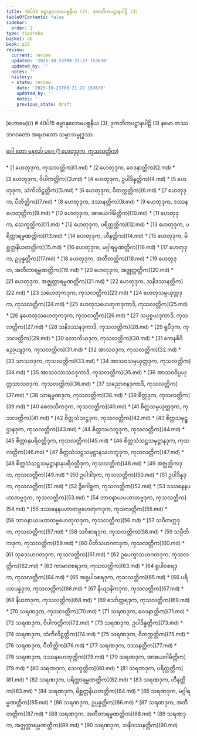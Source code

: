 ```yaml
---
title: 40ပ်15 ဓမ္မာနုလောမပစ္စနီယ (3), ဒုကတိကပဋ္ဌာနပါဠိ (3)
tableOfContents: false
sidebar:
  order: 1
type: tipitaka
basket: ab
book: p15
review:
  current: review
  updated: '2025-10-23T09:21:27.153630'
  updated_by: ''
  notes: ''
  history:
  - state: review
    date: '2025-10-23T09:21:27.153630'
    updated_by: ''
    notes: ''
    previous_state: draft
---
```



<ReviewStatus review={frontmatter.review} showDetails={true} />

<HypothesisAnnotation frontmatter={frontmatter} />

<Paragraph type="center" book="p15">
[ဟောမေ](/)
</Paragraph>

<Paragraph type="center" book="p15">
# 40ပ်15 ဓမ္မာနုလောမပစ္စနီယ (3), ဒုကတိကပဋ္ဌာနပါဠိ (3)
</Paragraph>

<Paragraph number="1" book="p15">
နမော တဿ ဘဂဝတော အရဟတော သမ္မာသမ္ဗုဒ္ဓဿ.

[ဂေါ တော နေxတ် ပဂေ (1 ဟေတုဒုက, ကုသလတ္တိက)](1.md)



</Paragraph>

<TableOfContents book="p15" section="40">
* [1 ဟေတုဒုက, ကုသလတ္တိက](1.md)
* [2 ဟေတုဒုက, ဝေဒနာတ္တိက](2.md)
* [3 ဟေတုဒုက, ဝိပါကတ္တိက](3.md)
* [4 ဟေတုဒုက, ဥပါဒိန္နတ္တိက](4.md)
* [5 ဟေတုဒုက, သံကိလိဋ္ဌတ္တိက](5.md)
* [6 ဟေတုဒုက, ဝိတက္ကတ္တိက](6.md)
* [7 ဟေတုဒုက, ပီတိတ္တိက](7.md)
* [8 ဟေတုဒုက, ဒဿနတ္တိက](8.md)
* [9 ဟေတုဒုက, ဒဿနဟေတုတ္တိက](9.md)
* [10 ဟေတုဒုက, အာစယဂါမိတ္တိက](10.md)
* [11 ဟေတုဒုက, သေက္ခတ္တိက](11.md)
* [12 ဟေတုဒုက, ပရိတ္တတ္တိက](12.md)
* [13 ဟေတုဒုက, ပရိတ္တာရမ္မဏတ္တိက](13.md)
* [14 ဟေတုဒုက, ဟီနတ္တိက](14.md)
* [15 ဟေတုဒုက, မိစ္ဆတ္တနိယတတ္တိက](15.md)
* [16 ဟေတုဒုက, မဂ္ဂါရမ္မဏတ္တိက](16.md)
* [17 ဟေတုဒုက, ဥပ္ပန္နတ္တိက](17.md)
* [18 ဟေတုဒုက, အတီတတ္တိက](18.md)
* [19 ဟေတုဒုက, အတီတာရမ္မဏတ္တိက](19.md)
* [20 ဟေတုဒုက, အဇ္ဈတ္တတ္တိက](20.md)
* [21 ဟေတုဒုက, အဇ္ဈတ္တာရမ္မဏတ္တိက](21.md)
* [22 ဟေတုဒုက, သနိဒဿနတ္တိက](22.md)
* [23 သဟေတုကဒုက, ကုသလတ္တိက](23.md)
* [24 ဟေတုသမ္ပယုတ္တဒုက, ကုသလတ္တိက](24.md)
* [25 ဟေတုသဟေတုကဒုကာဒိ, ကုသလတ္တိက](25.md)
* [26 နဟေတုသဟေတုကဒုက, ကုသလတ္တိက](26.md)
* [27 သပ္ပစ္စယဒုကာဒိ, ကုသလတ္တိက](27.md)
* [28 သနိဒဿနဒုကာဒိ, ကုသလတ္တိက](28.md)
* [29 ရူပီဒုက, ကုသလတ္တိက](29.md)
* [30 လောကိယဒုက, ကုသလတ္တိက](30.md)
* [31 ကေနစိဝိညေယျဒုက, ကုသလတ္တိက](31.md)
* [32 အာသဝဒုက, ကုသလတ္တိက](32.md)
* [33 သာသဝဒုက, ကုသလတ္တိက](33.md)
* [34 အာသဝသမ္ပယုတ္တဒုက, ကုသလတ္တိက](34.md)
* [35 အာသဝသာသဝဒုကာဒိ, ကုသလတ္တိက](35.md)
* [36 အာသဝဝိပ္ပယုတ္တသာသဝဒုက, ကုသလတ္တိက](36.md)
* [37 သညောဇနဒုကာဒိ, ကုသလတ္တိက](37.md)
* [38 သာရမ္မဏဒုက, ကုသလတ္တိက](38.md)
* [39 စိတ္တဒုက, ကုသလတ္တိက](39.md)
* [40 စေတသိကဒုက, ကုသလတ္တိက](40.md)
* [41 စိတ္တသမ္ပယုတ္တဒုက, ကုသလတ္တိက](41.md)
* [42 စိတ္တသံသဋ္ဌဒုက, ကုသလတ္တိက](42.md)
* [43 စိတ္တသမုဋ္ဌာနဒုက, ကုသလတ္တိက](43.md)
* [44 စိတ္တသဟဘူဒုက, ကုသလတ္တိက](44.md)
* [45 စိတ္တာနုပရိဝတ္တိဒုက, ကုသလတ္တိက](45.md)
* [46 စိတ္တသံသဋ္ဌသမုဋ္ဌာနဒုက, ကုသလတ္တိက](46.md)
* [47 စိတ္တသံသဋ္ဌသမုဋ္ဌာနသဟဘူဒုက, ကုသလတ္တိက](47.md)
* [48 စိတ္တသံသဋ္ဌသမုဋ္ဌာနာနုပရိဝတ္တိဒုက, ကုသလတ္တိက](48.md)
* [49 အဇ္ဈတ္တိကဒုက, ကုသလတ္တိက](49.md)
* [50 ဥပါဒါဒုက, ကုသလတ္တိက](50.md)
* [51 ဥပါဒိန္နဒုက, ကုသလတ္တိက](51.md)
* [52 ဒွိဂေါစ္ဆက, ကုသလတ္တိက](52.md)
* [53 ဒဿနေနပဟာတဗ္ဗဒုက, ကုသလတ္တိက](53.md)
* [54 ဘာဝနာယပဟာတဗ္ဗဒုက, ကုသလတ္တိက](54.md)
* [55 ဒဿနေနပဟာတဗ္ဗဟေတုကဒုက, ကုသလတ္တိက](55.md)
* [56 ဘာဝနာယပဟာတဗ္ဗဟေတုကဒုက, ကုသလတ္တိက](56.md)
* [57 သဝိတက္ကဒုက, ကုသလတ္တိက](57.md)
* [58 သဝိစာရဒုက, ကုသလတ္တိက](58.md)
* [59 သပ္ပီတိကဒုက, ကုသလတ္တိက](59.md)
* [60 ပီတိသဟဂတဒုက, ကုသလတ္တိက](60.md)
* [61 သုခသဟဂတဒုက, ကုသလတ္တိက](61.md)
* [62 ဥပေက္ခာသဟဂတဒုက, ကုသလတ္တိက](62.md)
* [63 ကာမာဝစရဒုက, ကုသလတ္တိက](63.md)
* [64 ရူပါဝစရဒုက, ကုသလတ္တိက](64.md)
* [65 အရူပါဝစရဒုက, ကုသလတ္တိက](65.md)
* [66 ပရိယာပန္နဒုက, ကုသလတ္တိက](66.md)
* [67 နိယျာနိကဒုက, ကုသလတ္တိက](67.md)
* [68 နိယတဒုက, ကုသလတ္တိက](68.md)
* [69 သော်တ္တရဒုက, ကုသလတ္တိက](69.md)
* [70 သရဏဒုက, ကုသလတ္တိက](70.md)
* [71 သရဏဒုက, ဝေဒနာတ္တိက](71.md)
* [72 သရဏဒုက, ဝိပါကတ္တိက](72.md)
* [73 သရဏဒုက, ဥပါဒိန္နတ္တိက](73.md)
* [74 သရဏဒုက, သံကိလိဋ္ဌတ္တိက](74.md)
* [75 သရဏဒုက, ဝိတက္ကတ္တိက](75.md)
* [76 သရဏဒုက, ပီတိတ္တိက](76.md)
* [77 သရဏဒုက, ဒဿနတ္တိက](77.md)
* [78 သရဏဒုက, ဒဿနဟေတုတ္တိက](78.md)
* [79 သရဏဒုက, အာစယဂါမိတ္တိက](79.md)
* [80 သရဏဒုက, သေက္ခတ္တိက](80.md)
* [81 သရဏဒုက, ပရိတ္တတ္တိက](81.md)
* [82 သရဏဒုက, ပရိတ္တာရမ္မဏတ္တိက](82.md)
* [83 သရဏဒုက, ဟီနတ္တိက](83.md)
* [84 သရဏဒုက, မိစ္ဆတ္တနိယတတ္တိက](84.md)
* [85 သရဏဒုက, မဂ္ဂါရမ္မဏတ္တိက](85.md)
* [86 သရဏဒုက, ဥပ္ပန္နတ္တိက](86.md)
* [87 သရဏဒုက, အတီတတ္တိက](87.md)
* [88 သရဏဒုက, အတီတာရမ္မဏတ္တိက](88.md)
* [89 သရဏဒုက, အဇ္ဈတ္တာရမ္မဏတ္တိက](89.md)
* [90 သရဏဒုက, သနိဒဿနတ္တိက](90.md)
</TableOfContents>